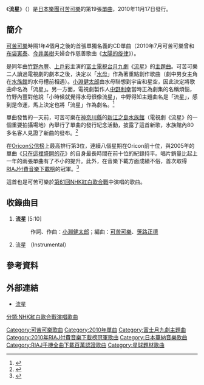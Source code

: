 {{Infobox Single 
| Name           = 流星
| Artist         = [[可苦可樂|可苦可樂]]
| Album          = [[One_Song_From_Two_Hearts_(可苦可樂專輯)|One Song From Two Hearts]]
| Released       = 2010年11月17日
| Format         = [[單曲|單曲CD]]
| Recorded       =
| Genre          = [[J-POP|J-POP]]
| Length         = 10分18秒
| Label          = [[Warner_Music_Japan|Warner Music Japan]]
| Writer         = [[小淵健太郎|小淵健太郎]]
| Producer       = [[可苦可樂|可苦可樂]]
| Certification = 
*三白金（手機片段下載，[[日本唱片協會|日本唱片協會]]）
*雙白金（手機全曲付費下載，日本唱片協會）
*白金（電腦下載，日本唱片協會）
*金（唱片，日本唱片協會）
| Chart position =* 週榜第3位（[[Oricon公信榜|Oricon]]）
* 2010年11月度月榜第5位（[[Oricon公信榜|Oricon]]）
* 2010年度年榜第42位（[[Oricon公信榜|Oricon]]）
* 2010年12月度月榜第5位（[[Oricon公信榜|Oricon]]）
* [[2010年RIAJ付費音樂下載榜冠軍歌曲列表|週榜第1位]]（[[RIAJ付費音樂下載榜|RIAJ音樂下載]]）
| Last single    = [[太陽的旋律|太陽的旋律]]<br />（2010年）
| This single    = '''流星'''<br />（2010年）
| Next single    = [[Blue_Bird_(可苦可樂單曲)|Blue Bird]]<br />（2011年）
}}
《'''流星'''》（{{jpn|j=流星|hg=りゅうせい|rm=Ryūsei}}）是[[日本|日本]][[樂團|樂團]][[可苦可樂|可苦可樂]]的第19張[[單曲|單曲]]，2010年11月17日發行。

==簡介==
[[可苦可樂|可苦可樂]]時隔1年4個月之後的首張單獨名義的CD單曲（2010年7月可苦可樂曾和[[布袋寅泰|布袋寅泰]]、[[今井美樹|今井美樹]]夫婦合作慈善歌曲《[[太陽的旋律|太陽的旋律]]》）。

是同年由[[竹野內豐|竹野內豐]]、[[上戶彩|上戶彩]]主演的[[富士電視台|富士電視台]][[富士電視台週一晚間九點連續劇|月九劇]]《[[流星_(電視劇)|流星]]》的[[主題曲|主題曲]]。可苦可樂二人讀過電視劇的劇本之後，決定以「[[水母|水母]]」作為著重點創作歌曲（劇中男女主角在[[水族館|水族館]]的水母槽前相遇）。[[小淵健太郎|小淵健太郎]]由水母聯想到宇宙和星空，因此決定將歌曲命名為「流星」。另一方面，電視劇製作人[[中野利幸|中野利幸]]當時正為劇集的名稱煩惱，竹野內豐對他說「小時候就覺得水母很像流星」，中野得知主題曲名是「流星」，感到是命運，馬上決定也將「流星」作為劇名。<ref>[https://web.archive.org/web/20100913184437/http://hochi.yomiuri.co.jp/entertainment/news/20100913-OHT1T00016.htm {{lang|ja|超異例！コブクロ主題歌から月９タイトルが「流れ星」に決定！}}]</ref>

單曲發售的一天前，可苦可樂在[[神奈川縣|神奈川縣]]的[[新江之島水族館|新江之島水族館]]（電視劇《流星》的一個重要拍攝場地）內舉行了單曲的發行紀念活動，披露了這首新歌，水族館內80多名客人見證了新曲的發布。<ref>[http://www.oricon.co.jp/news/music/82106/full/ {{lang|ja|コブクロ、ドラマ舞台の水族館で新曲披露}}]</ref>

在[[Oricon公信榜|Oricon公信榜]]上最高排行第3位，連續八個星期在Oricon前十位，與2005年的單曲《[[只在這裡盛開的花|只在這裡盛開的花]]》的自身最長時間在前十位的紀錄持平。唱片銷量比起上一年的兩張單曲有了不小的提升。此外，在音樂下載方面成績不俗，首次取得[[RIAJ付費音樂下載榜|RIAJ付費音樂下載榜]]的冠軍。<ref>{{cite web|url=http://satsuki.musicdb.gr.jp/all_info/ranking_weekly/WeeklyRankingAction.do?term=2010s&weeklyCd=20101130&rankKbn=50 |script-title=ja:レコード協会調べ 2010年11月24日～2010年11月30日＜略称：レコ協チャート（「着うたフル(R)」）＞ |deadurl=yes |archiveurl=https://web.archive.org/web/20120326091358/http://satsuki.musicdb.gr.jp/all_info/ranking_weekly/WeeklyRankingAction.do?term=2010s&weeklyCd=20101130&rankKbn=50 |archivedate=2012年3月26日 }}</ref>

這首也是可苦可樂於[[第61回NHK紅白歌合戰|第61回NHK紅白歌合戰]]中演唱的歌曲。

==收錄曲目==
# '''流星''' [5:10]
#: 作詞、作曲：[[小淵健太郎|小淵健太郎]]；編曲：[[可苦可樂|可苦可樂]]、[[笹路正德|笹路正德]]
# 流星 （Instrumental）

==參考資料==
{{reflist}}

==外部連結==
*[https://wmg.jp/kobukuro/discography/6984/ 流星] {{Wayback|url=https://wmg.jp/kobukuro/discography/6984/ |date=20210316142549 }}

{{可苦可樂}}
{{富士月九劇主題曲2010年代前半部}}
{{RIAJ付費音樂下載榜冠軍 (2010年)|2010年11月30日}}
{{日本唱片協會手機全曲下載百萬認證歌曲}}

{{DEFAULTSORT:Ryūsei}}
[[Category:可苦可樂歌曲|Category:可苦可樂歌曲]]
[[Category:2010年單曲|Category:2010年單曲]]
[[Category:富士月九劇主題曲|Category:富士月九劇主題曲]]
[[Category:2010年RIAJ付費音樂下載榜冠軍歌曲|Category:2010年RIAJ付費音樂下載榜冠軍歌曲]]
[[Category:日本華納音樂歌曲|Category:日本華納音樂歌曲]]
[[分類:NHK紅白歌合戰演唱歌曲|分類:NHK紅白歌合戰演唱歌曲]]
[[Category:RIAJ手機全曲下載百萬認證歌曲|Category:RIAJ手機全曲下載百萬認證歌曲]]
[[Category:星球題材歌曲|Category:星球題材歌曲]]